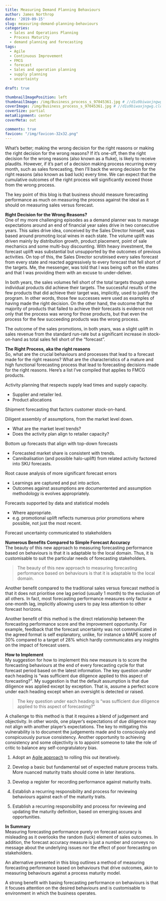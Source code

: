 ```yaml
---
title: Measuring Demand Planning Behaviours
author: James Northrop
date: '2019-09-15'
slug: measuring-demand-planning-behaviours
categories:
  - Sales and Operations Planning
  - Process Maturity
  - demand planning and forecasting
tags:
  - Agile
  - Continuous Improvement
  - FMCG
  - forecast
  - Sales and operation planning
  - supply planning
  - uncertainty
  
draft: true

thumbnailImagePosition: left
thumbnailImage: /img/Business_process_s_97045361.jpg # //d1u9biwaxjngwg.cloudfront.net/cover-image-showcase/city-750.jpg
coverImage: /img/Business_process_s_97045361.jpg # //d1u9biwaxjngwg.cloudfront.net/cover-image-showcase/city.jpg
coverSize: partial
metaAlignment: center
coverMeta: out

comments: true
favicon: "/img/favicon-32x32.png"
---
```


What’s better; making the wrong decision for the right reasons or making the right decision for the wrong reasons?  If it’s one-off, then the right decision for the wrong reasons (also known as a fluke), is likely to receive plaudits.  However, if it’s part of a decision making process recurring every month, such as sales forecasting, then I’ll back the wrong decision for the right reasons (also known as bad luck) every time. We can expect that the cumulative outcomes of the right process will significantly exceed those from the wrong process.

The key point of this blog is that business should measure forecasting performance as much on measuring the process against the ideal as it should on measuring sales versus forecast.

**Right Decision for the Wrong Reasons?**  
One of my more challenging episodes as a demand planner was to manage expectations around an end of financial year sales drive in two consecutive years. This sales drive idea, conceived by the Sales Director himself, was based around promoting local wines in each state.  The volume uplift was driven mainly by distribution growth, product placement, point of sale mechanics and some multi-buy discounting.  With heavy investment, the forecast uplift was substantial but unsupported by the outcomes of previous activities.  On top of this, the Sales Director scrutinised every sales forecast from every state and reacted aggressively to every forecast that fell short of the targets.  Me, the messenger, was told that I was being soft on the states and that I was providing them with an excuse to under-deliver.

In both years, the sales volumes fell short of the total targets though some individual products did achieve their targets.  The successful results of the few products that did achieve their target was, implicitly, used to justify the program.  In other words, those few successes were used as examples of having made the right decision.  On the other hand, the outcome that the majority of products that failed to achieve their forecasts is evidence not only that the process was wrong for those products, but that even the process for the few succeeding products was the wrong process.

The outcome of the sales promotions, in both years, was a slight uplift in sales revenue from the standard run-rate but a significant increase in stock-on-hand as total sales fell short of the “forecast”.

**The Right Process, aka the right reasons**  
So, what are the crucial behaviours and processes that lead to a forecast made for the right reasons?  What are the characteristics of a mature and high functional forecasting process that lead to forecasting decisions made for the right reasons.  Here’s a list I’ve compiled that applies to FMCG products.

Activity planning that respects supply lead times and supply capacity.  

* Supplier and retailer led.
* Product allocations

Shipment forecasting that factors customer stock-on-hand.

Diligent assembly of assumptions, from the market level down.  

* What are the market level trends?
* Does the activity plan align to retailer capacity?

Bottom up forecasts that align with top-down forecasts  

* Forecasted market share is consistent with trends.
* Cannibalisation (and possible halo-uplift) from related activity factored into SKU forecasts.

Root cause analysis of more significant forecast errors  

* Learnings are captured and put into action.
* Outcomes against assumptions are documentented and assumption methodology is evolves appropriately.

Forecasts supported by data and statistical models  

* Where appropriate.
* e.g. promotional uplift reflects numerous prior promotions where possible, not just the most recent.

Forecast uncertainty communicated to stakeholders

**Numerous Benefits Compared to Simple Forecast Accuracy**  
The beauty of this new approach to measuring forecasting performance based on behaviours is that it is adaptable to the local domain.  Thus, it is customisable to suit the particular needs of forecasting stakeholders.

> The beauty of this new approach to measuring forecasting performance based on behaviours is that it is adaptable to the local domain. 

Another benefit compared to the traditional sales versus forecast method  is that it does not prioritise one lag period (usually 1 month) to the exclusion of all others.  In fact, most forecasting performance measures only factor a one-month lag, implicitly allowing users to pay less attention to other forecast horizons.

Another benefit of this method is the direct relationship between the forecasting performance score and the improvement opportunity.  For example, feedback that the forecast uncertainty was not communicated in the agreed format is self explanatory, unlike, for instance a MAPE score of 30% compared to a target of 28% which hardly communicates any insights on the impact of forecast users.

**How to Implement**  
My suggestion for how to implement this new measure is to score the forecasting behaviours at the end of every forecasting cycle for that forecast period based on the latest information.  The key question under each heading is “was sufficient due diligence applied to this aspect of forecasting?”.  My suggestion is that the default assumption is that due diligence was applied except by exception.  That is, assume a perfect score under each heading except when an oversight is detected or raised.

> The key question under each heading is “was sufficient due diligence applied to this aspect of forecasting?”

A challenge to this method is that it requires a blend of judgement and objectivity.  In other words, one player’s expectations of due diligence may not align with another player’s expectations.  The key to mitigating this vulnerability is to document the judgements made and to consciously and conspicuously pursue consistency.  Another opportunity to achieving consistency and some objectivity is to appoint someone to take the role of critic to balance any self-congratulatory bias.

1. Adopt an [Agile approach](../../../2019/04/the-agile-opportunity-for-demand-planning-improvements/){target="_blank"} to rolling this out iteratively.

2. Develop a basic but fundamental set of expected mature process traits.  More nuanced maturity traits should come in later iterations.

3. Develop a register for recording performance against maturity traits.

4. Establish a recurring responsibility and process for reviewing behaviours against each of the maturity traits.

5. Establish a recurring responsibility and process for reviewing and updating the maturity definition, based on emerging issues and opportunities.

**In Summary**  
Measuring forecasting performance purely on forecast accuracy is misleading as it overlooks the random (luck) element of sales outcomes.  In addition, the forecast accuracy measure is just a number and conveys no message about the underlying issues nor the effect of poor forecasting on stakeholders.

An alternative presented in this blog outlines a method of measuring forecasting performance based on behaviours that drive outcomes, akin to measuring behaviours against a process maturity model.

A strong benefit with basing forecasting performance on behaviours is that it focuses attention on the desired behaviours and is customisable to environment in which the business operates.
